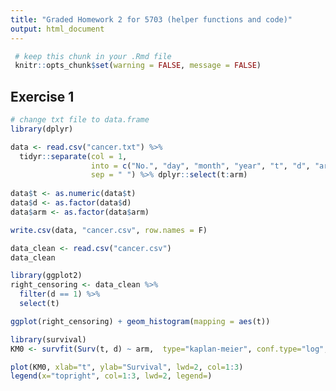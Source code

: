 ```yaml
---
title: "Graded Homework 2 for 5703 (helper functions and code)"
output: html_document
---
```


```r
 # keep this chunk in your .Rmd file
 knitr::opts_chunk$set(warning = FALSE, message = FALSE)
```

## Exercise 1

```r
# change txt file to data.frame
library(dplyr)

data <- read.csv("cancer.txt") %>%
  tidyr::separate(col = 1,
                  into = c("No.", "day", "month", "year", "t", "d", "arm"),
                  sep = " ") %>% dplyr::select(t:arm)
  
data$t <- as.numeric(data$t)
data$d <- as.factor(data$d)
data$arm <- as.factor(data$arm)

write.csv(data, "cancer.csv", row.names = F)
```

```r
data_clean <- read.csv("cancer.csv")
data_clean
```

```r
library(ggplot2)
right_censoring <- data_clean %>% 
  filter(d == 1) %>% 
  select(t)

ggplot(right_censoring) + geom_histogram(mapping = aes(t))
```

```r
library(survival)
KM0 <- survfit(Surv(t, d) ~ arm,  type="kaplan-meier", conf.type="log", data=data_clean)
```

```r
plot(KM0, xlab="t", ylab="Survival", lwd=2, col=1:3)
legend(x="topright", col=1:3, lwd=2, legend=)
```

